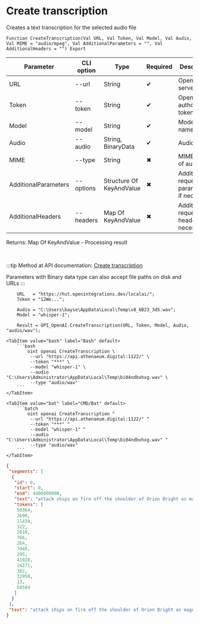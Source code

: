 ﻿---
sidebar_position: 2
description: Create transcription and other functions to work with OpenAI in the Open Integration Package, a free open-source integration library for 1C:Enterprise 8, OneScript and CLI
keywords: [1C, 1С, 1С:Enterprise, 1С:Enterprise 8.3, API, Integration, Services, Exchange, OneScript, CLI, OpenAI]
---


# Create transcription
 Creates a text transcription for the selected audio file



`Function CreateTranscription(Val URL, Val Token, Val Model, Val Audio, Val MIME = "audio/mpeg", Val AdditionalParameters = "", Val AdditionalHeaders = "") Export`

  | Parameter | CLI option | Type | Required | Description |
  |-|-|-|-|-|
  | URL | --url | String | &#x2714; | OpenAI server URL |
  | Token | --token | String | &#x2714; | OpenAI authorization token |
  | Model | --model | String | &#x2714; | Models name |
  | Audio | --audio | String, BinaryData | &#x2714; | Audio file |
  | MIME | --type | String | &#x2716; | MIME type of audio file |
  | AdditionalParameters | --options | Structure Of KeyAndValue | &#x2716; | Additional request parameters, if necessary |
  | AdditionalHeaders | --headers | Map Of KeyAndValue | &#x2716; | Additional request headers, if necessary |

  
  Returns:  Map Of KeyAndValue - Processing result

<br/>

:::tip
Method at API documentation: [Create transcription](https://platform.openai.com/docs/api-reference/audio/createTranscription)

Parameters with Binary data type can also accept file paths on disk and URLs
:::
<br/>



```bsl title="1C:Enterprise/OneScript code example"
    URL   = "https://hut.openintegrations.dev/localai/";
    Token = "12We...";

    Audio = "C:\Users\bayse\AppData\Local\Temp\v8_6B23_3d5.wav";
    Model = "whisper-1";

    Result = OPI_OpenAI.CreateTranscription(URL, Token, Model, Audio, "audio/wav");
```
 

 <Tabs>
  
    <TabItem value="bash" label="Bash" default>
        ```bash
            oint openai CreateTranscription \
             --url "https://api.athenaeum.digital:1122/" \
             --token "***" \
             --model "whisper-1" \
             --audio "C:\Users\Administrator\AppData\Local\Temp\bi04ndbxhxg.wav" \
             --type "audio/wav"
        ```
    </TabItem>
  
    <TabItem value="bat" label="CMD/Bat" default>
        ```batch
            oint openai CreateTranscription ^
             --url "https://api.athenaeum.digital:1122/" ^
             --token "***" ^
             --model "whisper-1" ^
             --audio "C:\Users\Administrator\AppData\Local\Temp\bi04ndbxhxg.wav" ^
             --type "audio/wav"
        ```
    </TabItem>
</Tabs>


```json title="Result"
{
 "segments": [
  {
   "id": 0,
   "start": 0,
   "end": 4400000000,
   "text": "attack ships on fire off the shoulder of Orion Bright as magnesium.",
   "tokens": [
    50364,
    2690,
    11434,
    322,
    2610,
    766,
    264,
    7948,
    295,
    41028,
    24271,
    382,
    32950,
    13,
    50584
   ]
  }
 ],
 "text": "attack ships on fire off the shoulder of Orion Bright as magnesium."
}
```
